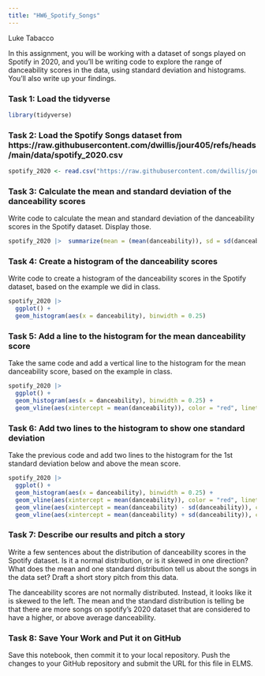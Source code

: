```yaml
---
title: "HW6_Spotify_Songs"
---
```


Luke Tabacco

In this assignment, you will be working with a dataset of songs played on Spotify in 2020, and you'll be writing code to explore the range of danceability scores in the data, using standard deviation and histograms. You'll also write up your findings.

### Task 1: Load the tidyverse

```r
library(tidyverse)
```

### Task 2: Load the Spotify Songs dataset from https://raw.githubusercontent.com/dwillis/jour405/refs/heads/main/data/spotify_2020.csv

```r
spotify_2020 <- read.csv("https://raw.githubusercontent.com/dwillis/jour405/refs/heads/main/data/spotify_2020.csv")
```

### Task 3: Calculate the mean and standard deviation of the danceability scores

Write code to calculate the mean and standard deviation of the danceability scores in the Spotify dataset. Display those.

```r
spotify_2020 |>  summarize(mean = (mean(danceability)), sd = sd(danceability))
```

### Task 4: Create a histogram of the danceability scores

Write code to create a histogram of the danceability scores in the Spotify dataset, based on the example we did in class.

```r
spotify_2020 |> 
  ggplot() + 
  geom_histogram(aes(x = danceability), binwidth = 0.25)
```

### Task 5: Add a line to the histogram for the mean danceability score

Take the same code and add a vertical line to the histogram for the mean danceability score, based on the example in class.

```r
spotify_2020 |> 
  ggplot() + 
  geom_histogram(aes(x = danceability), binwidth = 0.25) +
  geom_vline(aes(xintercept = mean(danceability)), color = "red", linetype = "dashed", size = 1) 
```


### Task 6: Add two lines to the histogram to show one standard deviation

Take the previous code and add two lines to the histogram for the 1st standard deviation below and above the mean score.

```r
spotify_2020 |> 
  ggplot() + 
  geom_histogram(aes(x = danceability), binwidth = 0.25) +
  geom_vline(aes(xintercept = mean(danceability)), color = "red", linetype = "dashed", size = 1) +
  geom_vline(aes(xintercept = mean(danceability) - sd(danceability)), color = "blue", linetype = "dashed", size = 1) +
  geom_vline(aes(xintercept = mean(danceability) + sd(danceability)), color = "blue", linetype = "dashed", size = 1)
```

### Task 7: Describe our results and pitch a story

Write a few sentences about the distribution of danceability scores in the Spotify dataset. Is it a normal distribution, or is it skewed in one direction? What does the mean and one standard distribution tell us about the songs in the data set? Draft a short story pitch from this data.

The danceability scores are not normally distributed. Instead, it looks like it is skewed to the left. The mean and the standard distribution is telling be that there are more songs on spotify's 2020 dataset that are considered to have a higher, or above average danceability. 

### Task 8: Save Your Work and Put it on GitHub

Save this notebook, then commit it to your local repository. Push the changes to your GitHub repository and submit the URL for this file in ELMS.
